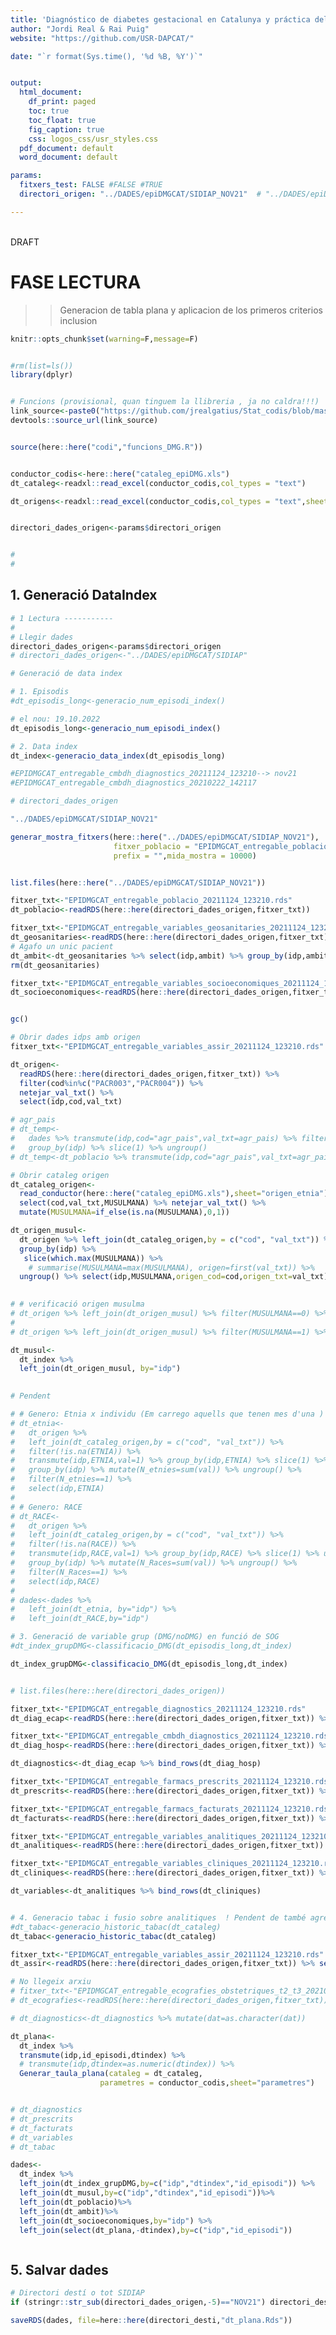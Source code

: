```yaml
---
title: 'Diagnóstico de diabetes gestacional en Catalunya y práctica del Ramadán'
author: "Jordi Real & Rai Puig"
website: "https://github.com/USR-DAPCAT/"

date: "`r format(Sys.time(), '%d %B, %Y')`"


output:
  html_document:
    df_print: paged
    toc: true
    toc_float: true
    fig_caption: true
    css: logos_css/usr_styles.css
  pdf_document: default
  word_document: default

params:
  fitxers_test: FALSE #FALSE #TRUE
  directori_origen: "../DADES/epiDMGCAT/SIDIAP_NOV21"  # "../DADES/epiDMGCAT/SIDIAP_NOV21" "../DADES/epiDMGCAT/SIDIAP_NOV21/mostra"

---
```



&nbsp;
<script>
   $(document).ready(function() {
     $head = $('#header');
     $head.prepend('<img src=\"https://www.idiapjgol.org/images/logo.png\" style=\"float: right ;width: 130px;\"/>')
     $head.prepend('<img src=\"https://avatars2.githubusercontent.com/u/57066591?s=200&v=4\" style=\"margin-left:25% ;width: 80px;\"/>')
     $head.prepend('<img src=\"logoDAP_Cat.png\" style=\"float: left:1;width: 185px;\"/>')
   });
</script>



<div class="watermark">DRAFT</div>




# FASE LECTURA

>> Generacion de tabla plana y aplicacion de los primeros criterios inclusion 

```r

knitr::opts_chunk$set(warning=F,message=F)


#rm(list=ls())
library(dplyr)


# Funcions (provisional, quan tinguem la llibreria , ja no caldra!!!) 
link_source<-paste0("https://github.com/jrealgatius/Stat_codis/blob/master/funcions_propies.R","?raw=T")
devtools::source_url(link_source)


source(here::here("codi","funcions_DMG.R"))


conductor_codis<-here::here("cataleg_epiDMG.xls")
dt_cataleg<-readxl::read_excel(conductor_codis,col_types = "text")

dt_origens<-readxl::read_excel(conductor_codis,col_types = "text",sheet = "origen_etnia")


directori_dades_origen<-params$directori_origen


#
#

```


## 1. Generació DataIndex 

```r
# 1 Lectura -----------
#
# Llegir dades
directori_dades_origen<-params$directori_origen
# directori_dades_origen<-"../DADES/epiDMGCAT/SIDIAP"

# Generació de data index

# 1. Episodis
#dt_episodis_long<-generacio_num_episodi_index()

# el nou: 19.10.2022
dt_episodis_long<-generacio_num_episodi_index()

# 2. Data index 
dt_index<-generacio_data_index(dt_episodis_long)

#EPIDMGCAT_entregable_cmbdh_diagnostics_20211124_123210--> nov21
#EPIDMGCAT_entregable_cmbdh_diagnostics_20210222_142117

```


```r

# directori_dades_origen

"../DADES/epiDMGCAT/SIDIAP_NOV21"

generar_mostra_fitxers(here::here("../DADES/epiDMGCAT/SIDIAP_NOV21"),
                       fitxer_poblacio = "EPIDMGCAT_entregable_poblacio_20211124_123210.rds",
                       prefix = "",mida_mostra = 10000)


list.files(here::here("../DADES/epiDMGCAT/SIDIAP_NOV21"))

```


```r

fitxer_txt<-"EPIDMGCAT_entregable_poblacio_20211124_123210.rds"
dt_poblacio<-readRDS(here::here(directori_dades_origen,fitxer_txt))

fitxer_txt<-"EPIDMGCAT_entregable_variables_geosanitaries_20211124_123210.rds"
dt_geosanitaries<-readRDS(here::here(directori_dades_origen,fitxer_txt))
# Agafo un unic pacient
dt_ambit<-dt_geosanitaries %>% select(idp,ambit) %>% group_by(idp,ambit) %>% slice(1L) %>% ungroup()
rm(dt_geosanitaries)

fitxer_txt<-"EPIDMGCAT_entregable_variables_socioeconomiques_20211124_123210.rds"
dt_socioeconomiques<-readRDS(here::here(directori_dades_origen,fitxer_txt))


gc()

```




```r
# Obrir dades idps amb origen
fitxer_txt<-"EPIDMGCAT_entregable_variables_assir_20211124_123210.rds"  

dt_origen<-
  readRDS(here::here(directori_dades_origen,fitxer_txt)) %>% 
  filter(cod%in%c("PACR003","PACR004")) %>% 
  netejar_val_txt() %>% 
  select(idp,cod,val_txt) 

# agr_pais
# dt_temp<-
#   dades %>% transmute(idp,cod="agr_pais",val_txt=agr_pais) %>% filter(val_txt!="") %>% 
#   group_by(idp) %>% slice(1) %>% ungroup()
# dt_temp<-dt_poblacio %>% transmute(idp,cod="agr_pais",val_txt=agr_pais) %>% filter(val_txt!="") 

# Obrir cataleg origen
dt_cataleg_origen<-
  read_conductor(here::here("cataleg_epiDMG.xls"),sheet="origen_etnia") %>% 
  select(cod,val_txt,MUSULMANA) %>% netejar_val_txt() %>% 
  mutate(MUSULMANA=if_else(is.na(MUSULMANA),0,1))

dt_origen_musul<-
  dt_origen %>% left_join(dt_cataleg_origen,by = c("cod", "val_txt")) %>% #filter(MUSULMANA==1) %>%
  group_by(idp) %>% 
   slice(which.max(MUSULMANA)) %>% 
    # summarise(MUSULMANA=max(MUSULMANA), origen=first(val_txt)) %>% 
  ungroup() %>% select(idp,MUSULMANA,origen_cod=cod,origen_txt=val_txt)
 

# # verificació origen musulma
# dt_origen %>% left_join(dt_origen_musul) %>% filter(MUSULMANA==0) %>% distinct(val_txt)
# 
# dt_origen %>% left_join(dt_origen_musul) %>% filter(MUSULMANA==1) %>% distinct(val_txt)


```

```r


dt_musul<-
  dt_index %>% 
  left_join(dt_origen_musul, by="idp") 
  


```



```r

# Pendent

# # Genero: Etnia x individu (Em carrego aquells que tenen mes d'una )
# dt_etnia<-
#   dt_origen %>% 
#   left_join(dt_cataleg_origen,by = c("cod", "val_txt")) %>% 
#   filter(!is.na(ETNIA)) %>% 
#   transmute(idp,ETNIA,val=1) %>% group_by(idp,ETNIA) %>% slice(1) %>% ungroup() %>% 
#   group_by(idp) %>% mutate(N_etnies=sum(val)) %>% ungroup() %>% 
#   filter(N_etnies==1) %>% 
#   select(idp,ETNIA)
# 
# # Genero: RACE
# dt_RACE<-
#   dt_origen %>% 
#   left_join(dt_cataleg_origen,by = c("cod", "val_txt")) %>% 
#   filter(!is.na(RACE)) %>% 
#   transmute(idp,RACE,val=1) %>% group_by(idp,RACE) %>% slice(1) %>% ungroup() %>% 
#   group_by(idp) %>% mutate(N_Races=sum(val)) %>% ungroup() %>% 
#   filter(N_Races==1) %>% 
#   select(idp,RACE)
#   
# dades<-dades %>% 
#   left_join(dt_etnia, by="idp") %>% 
#   left_join(dt_RACE,by="idp") 


```




```r

# 3. Generació de variable grup (DMG/noDMG) en funció de SOG
#dt_index_grupDMG<-classificacio_DMG(dt_episodis_long,dt_index)

dt_index_grupDMG<-classificacio_DMG(dt_episodis_long,dt_index)



```

```r
# list.files(here::here(directori_dades_origen))

fitxer_txt<-"EPIDMGCAT_entregable_diagnostics_20211124_123210.rds"
dt_diag_ecap<-readRDS(here::here(directori_dades_origen,fitxer_txt)) %>% semi_join(dt_index,by="idp")

fitxer_txt<-"EPIDMGCAT_entregable_cmbdh_diagnostics_20211124_123210.rds"
dt_diag_hosp<-readRDS(here::here(directori_dades_origen,fitxer_txt)) %>% semi_join(dt_index,by="idp")

dt_diagnostics<-dt_diag_ecap %>% bind_rows(dt_diag_hosp)

```


```r

fitxer_txt<-"EPIDMGCAT_entregable_farmacs_prescrits_20211124_123210.rds" 
dt_prescrits<-readRDS(here::here(directori_dades_origen,fitxer_txt)) %>% semi_join(dt_index,by="idp")

fitxer_txt<-"EPIDMGCAT_entregable_farmacs_facturats_20211124_123210.rds"
dt_facturats<-readRDS(here::here(directori_dades_origen,fitxer_txt)) %>% semi_join(dt_index,by="idp")

```


```r

fitxer_txt<-"EPIDMGCAT_entregable_variables_analitiques_20211124_123210.rds" 
dt_analitiques<-readRDS(here::here(directori_dades_origen,fitxer_txt)) %>% semi_join(dt_index,by="idp")

fitxer_txt<-"EPIDMGCAT_entregable_variables_cliniques_20211124_123210.rds"
dt_cliniques<-readRDS(here::here(directori_dades_origen,fitxer_txt)) %>% semi_join(dt_index,by="idp")

dt_variables<-dt_analitiques %>% bind_rows(dt_cliniques)


# 4. Generacio tabac i fusio sobre analitiques  ! Pendent de també agregar segons fitxer historic normal
#dt_tabac<-generacio_historic_tabac(dt_cataleg)
dt_tabac<-generacio_historic_tabac(dt_cataleg)  

```


```r


fitxer_txt<-"EPIDMGCAT_entregable_variables_assir_20211124_123210.rds"
dt_assir<-readRDS(here::here(directori_dades_origen,fitxer_txt)) %>% semi_join(dt_index,by="idp")

# No llegeix arxiu
# fitxer_txt<-"EPIDMGCAT_entregable_ecografies_obstetriques_t2_t3_20210812_210454.rds"
# dt_ecografies<-readRDS(here::here(directori_dades_origen,fitxer_txt)) %>% semi_join(dt_index,by="idp")


```


```r

# dt_diagnostics<-dt_diagnostics %>% mutate(dat=as.character(dat))

dt_plana<- 
  dt_index %>% 
  transmute(idp,id_episodi,dtindex) %>% 
  # transmute(idp,dtindex=as.numeric(dtindex)) %>% 
  Generar_taula_plana(cataleg = dt_cataleg,
                    parametres = conductor_codis,sheet="parametres")


# dt_diagnostics
# dt_prescrits
# dt_facturats
# dt_variables
# dt_tabac


```


```r

dades<-
  dt_index %>% 
  left_join(dt_index_grupDMG,by=c("idp","dtindex","id_episodi")) %>% 
  left_join(dt_musul,by=c("idp","dtindex","id_episodi"))%>% 
  left_join(dt_poblacio)%>% 
  left_join(dt_ambit)%>% 
  left_join(dt_socioeconomiques,by="idp") %>% 
  left_join(select(dt_plana,-dtindex),by=c("idp","id_episodi"))



```






## 5. Salvar dades 
```r



# Directori destí o tot SIDIAP
if (stringr::str_sub(directori_dades_origen,-5)=="NOV21") directori_desti="dades" else directori_desti="dades/mostra"

saveRDS(dades, file=here::here(directori_desti,"dt_plana.Rds"))

```
